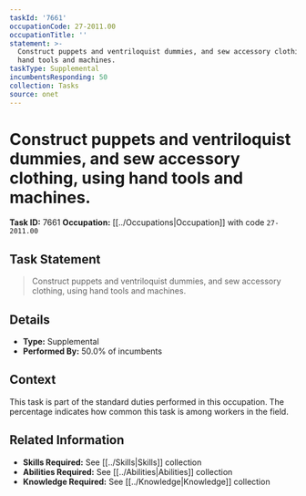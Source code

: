 ```yaml
---
taskId: '7661'
occupationCode: 27-2011.00
occupationTitle: ''
statement: >-
  Construct puppets and ventriloquist dummies, and sew accessory clothing, using
  hand tools and machines.
taskType: Supplemental
incumbentsResponding: 50
collection: Tasks
source: onet
---
```

# Construct puppets and ventriloquist dummies, and sew accessory clothing, using hand tools and machines.

**Task ID:** 7661
**Occupation:** [[../Occupations|Occupation]] with code `27-2011.00`

## Task Statement

> Construct puppets and ventriloquist dummies, and sew accessory clothing, using hand tools and machines.

## Details

- **Type:** Supplemental
- **Performed By:** 50.0% of incumbents

## Context

This task is part of the standard duties performed in this occupation. The percentage indicates how common this task is among workers in the field.

## Related Information

- **Skills Required:** See [[../Skills|Skills]] collection
- **Abilities Required:** See [[../Abilities|Abilities]] collection
- **Knowledge Required:** See [[../Knowledge|Knowledge]] collection
